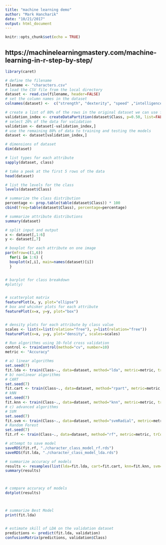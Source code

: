 ```yaml
---
title: "machine learning demo"
author: "Mark Hancharik"
date: "10/21/2017"
output: html_document
---
```


```r
knitr::opts_chunk$set(echo = TRUE)
```
## https://machinelearningmastery.com/machine-learning-in-r-step-by-step/
```r

library(caret)

# define the filename
filename <- "characters.csv"
# load the CSV file from the local directory
dataset <- read.csv(filename, header=FALSE)
# set the column names in the dataset
colnames(dataset) <-  c("strength", "dexterity", "speed" ,"intelligence","charisma","constitution","Class")

# create a list of 80% of the rows in the original dataset we can use for training
validation_index <- createDataPartition(dataset$Class, p=0.50, list=FALSE)
# select 20% of the data for validation
validation <- dataset[-validation_index,]
# use the remaining 80% of data to training and testing the models
dataset <- dataset[validation_index,]

# dimensions of dataset
dim(dataset)

# list types for each attribute
sapply(dataset, class)

# take a peek at the first 5 rows of the data
head(dataset)

# list the levels for the class
levels(dataset$Class)

# summarize the class distribution
percentage <- prop.table(table(dataset$Class)) * 100
cbind(freq=table(dataset$Class), percentage=percentage)

# summarize attribute distributions
summary(dataset)

# split input and output
x <- dataset[,1:6]
y <- dataset[,7]

# boxplot for each attribute on one image
par(mfrow=c(1,6))
  for(i in 1:6) {
  boxplot(x[,i], main=names(dataset)[i])
  }


# barplot for class breakdown
#plot(y)


# scatterplot matrix
featurePlot(x, y, plot="ellipse")
# box and whisker plots for each attribute
featurePlot(x=x, y=y, plot="box")


# density plots for each attribute by class value
scales <- list(x=list(relation="free"), y=list(relation="free"))
featurePlot(x=x, y=y, plot="density", scales=scales)

# Run algorithms using 10-fold cross validation
control <- trainControl(method="cv", number=10)
metric <- "Accuracy"

# a) linear algorithms
set.seed(7)
fit.lda <- train(Class~., data=dataset, method="lda", metric=metric, trControl=control)
# b) nonlinear algorithms
# CART
set.seed(7)
fit.cart <- train(Class~., data=dataset, method="rpart", metric=metric, trControl=control)
# kNN
set.seed(7)
fit.knn <- train(Class~., data=dataset, method="knn", metric=metric, trControl=control)
# c) advanced algorithms
# SVM
set.seed(7)
fit.svm <- train(Class~., data=dataset, method="svmRadial", metric=metric, trControl=control)
# Random Forest
set.seed(7)
fit.rf <- train(Class~., data=dataset, method="rf", metric=metric, trControl=control)

# attempt to save model
saveRDS(fit.rf, "./character_class_model_rf.rds")
saveRDS(fit.lda, "./character_class_model_lda.rds")

# summarize accuracy of models
results <- resamples(list(lda=fit.lda, cart=fit.cart, knn=fit.knn, svm=fit.svm, rf=fit.rf))
summary(results)



# compare accuracy of models
dotplot(results)



# summarize Best Model
print(fit.lda)


# estimate skill of LDA on the validation dataset
predictions <- predict(fit.lda, validation)
confusionMatrix(predictions, validation$Class)



```